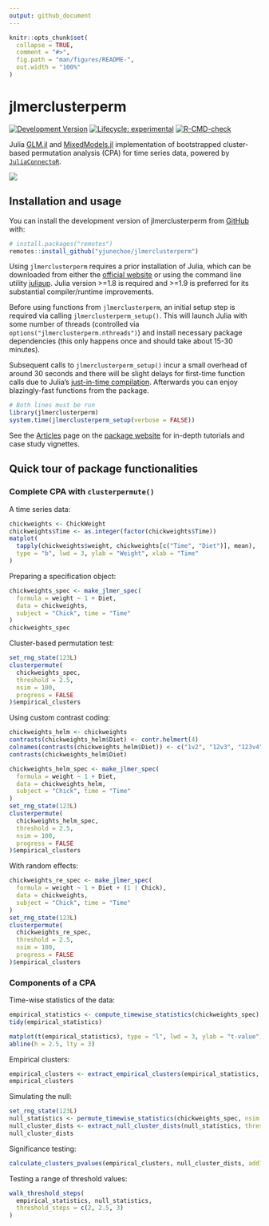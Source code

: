 ```yaml
---
output: github_document
---
```


<!-- README.md is generated from README.Rmd. Please edit that file -->

```r
knitr::opts_chunk$set(
  collapse = TRUE,
  comment = "#>",
  fig.path = "man/figures/README-",
  out.width = "100%"
)
```

# jlmerclusterperm

<!-- badges: start -->
[![Development Version](https://img.shields.io/badge/devel%20version-0.1.0-blue.svg)](https://github.com/yjunechoe/jlmerclusterperm)
[![Lifecycle: experimental](https://img.shields.io/badge/lifecycle-experimental-orange.svg)](https://lifecycle.r-lib.org/articles/stages.html#experimental)
[![R-CMD-check](https://github.com/yjunechoe/jlmerclusterperm/actions/workflows/R-CMD-check.yaml/badge.svg)](https://github.com/yjunechoe/jlmerclusterperm/actions/workflows/R-CMD-check.yaml)
<!-- badges: end -->

Julia [GLM.jl](https://github.com/JuliaStats/GLM.jl) and [MixedModels.jl](https://github.com/JuliaStats/MixedModels.jl) implementation of bootstrapped cluster-based permutation analysis (CPA) for time series data, powered by [`JuliaConnectoR`](https://github.com/stefan-m-lenz/JuliaConnectoR).

![](man/figures/clusterpermute_slice.png)

## Installation and usage

You can install the development version of jlmerclusterperm from [GitHub](https://github.com/yjunechoe/jlmerclusterperm) with:

``` r
# install.packages("remotes")
remotes::install_github("yjunechoe/jlmerclusterperm")
```

Using `jlmerclusterperm` requires a prior installation of Julia, which can be downloaded from either the [official website](https://julialang.org/) or using the command line utility [juliaup](https://github.com/JuliaLang/juliaup). Julia version >=1.8 is required and >=1.9 is preferred for its substantial compiler/runtime improvements.

Before using functions from `jlmerclusterperm`, an initial setup step is required via calling `jlmerclusterperm_setup()`. This will launch Julia with some number of threads (controlled via `options("jlmerclusterperm.nthreads")`) and install necessary package dependencies (this only happens once and should take about 15-30 minutes).

Subsequent calls to `jlmerclusterperm_setup()` incur a small overhead of around 30 seconds and there will be slight delays for first-time function calls due to Julia's [just-in-time compilation](https://docs.julialang.org/en/v1/). Afterwards you can enjoy blazingly-fast functions from the package.

```r
# Both lines must be run
library(jlmerclusterperm)
system.time(jlmerclusterperm_setup(verbose = FALSE))
```

See the [Articles](https://yjunechoe.github.io/jlmerclusterperm/articles/) page on the [package website](https://github.com/yjunechoe/jlmerclusterperm) for in-depth tutorials and case study vignettes.

## Quick tour of package functionalities

### Complete CPA with `clusterpermute()`

A time series data:

```r
chickweights <- ChickWeight
chickweights$Time <- as.integer(factor(chickweights$Time))
matplot(
  tapply(chickweights$weight, chickweights[c("Time", "Diet")], mean),
  type = "b", lwd = 3, ylab = "Weight", xlab = "Time"
)
```

Preparing a specification object:

```r
chickweights_spec <- make_jlmer_spec(
  formula = weight ~ 1 + Diet,
  data = chickweights,
  subject = "Chick", time = "Time"
)
chickweights_spec
```

Cluster-based permutation test:

```r
set_rng_state(123L)
clusterpermute(
  chickweights_spec,
  threshold = 2.5,
  nsim = 100,
  progress = FALSE
)$empirical_clusters
```

Using custom contrast coding:

```r
chickweights_helm <- chickweights
contrasts(chickweights_helm$Diet) <- contr.helmert(4)
colnames(contrasts(chickweights_helm$Diet)) <- c("1v2", "12v3", "123v4")
contrasts(chickweights_helm$Diet)
```

```r
chickweights_helm_spec <- make_jlmer_spec(
  formula = weight ~ 1 + Diet,
  data = chickweights_helm,
  subject = "Chick", time = "Time"
)
set_rng_state(123L)
clusterpermute(
  chickweights_helm_spec,
  threshold = 2.5,
  nsim = 100,
  progress = FALSE
)$empirical_clusters
```

With random effects:

```r
chickweights_re_spec <- make_jlmer_spec(
  formula = weight ~ 1 + Diet + (1 | Chick),
  data = chickweights,
  subject = "Chick", time = "Time"
)
set_rng_state(123L)
clusterpermute(
  chickweights_re_spec,
  threshold = 2.5,
  nsim = 100,
  progress = FALSE
)$empirical_clusters
```

### Components of a CPA

Time-wise statistics of the data:

```r
empirical_statistics <- compute_timewise_statistics(chickweights_spec)
tidy(empirical_statistics)
```

```r
matplot(t(empirical_statistics), type = "l", lwd = 3, ylab = "t-value")
abline(h = 2.5, lty = 3)
```

Empirical clusters:

```r
empirical_clusters <- extract_empirical_clusters(empirical_statistics, threshold = 2.5)
empirical_clusters
```

Simulating the null:

```r
set_rng_state(123L)
null_statistics <- permute_timewise_statistics(chickweights_spec, nsim = 100)
null_cluster_dists <- extract_null_cluster_dists(null_statistics, threshold = 2.5)
null_cluster_dists
```

Significance testing:

```r
calculate_clusters_pvalues(empirical_clusters, null_cluster_dists, add1 = TRUE)
```

Testing a range of threshold values:

```r
walk_threshold_steps(
  empirical_statistics, null_statistics,
  threshold_steps = c(2, 2.5, 3)
)
```
